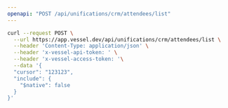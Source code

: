 ```yaml
---
openapi: "POST /api/unifications/crm/attendees/list"
---
```


<RequestExample>

```bash Request
curl --request POST \
  --url https://app.vessel.dev/api/unifications/crm/attendees/list \
  --header 'Content-Type: application/json' \
  --header 'x-vessel-api-token: ' \
  --header 'x-vessel-access-token: '\
  --data '{
  "cursor": "123123",
  "include": {
    "$native": false
  }
}'
```

</RequestExample>


